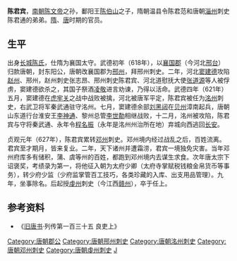 '''陈君宾'''，[[南北朝|南朝]][[陈文帝|陈文帝]]之孙，鄱阳王[[陈伯山|陈伯山]]之子，隋朝温县令陈君范和唐朝[[淄州|淄州]]刺史陈君通的弟弟。[[隋朝|隋]]、[[唐朝|唐]]时期的官员。

==生平==
出身[[长城陈氏|长城陈氏]]，仕隋为襄国太守。武德初年（618年），以[[襄国郡|襄国郡]]（今河北[[邢台|邢台]]）归款唐朝，封东阳公，唐朝改襄国郡为[[邢州|邢州]]，拜邢州刺史。二年，河北[[窦建德|窦建德]]攻陷[[赵州|赵州]]、邢州，赵州刺史张志昂、邢州刺史陈君宾、河北道慰抚大使[[张道源|张道源]]等人被俘虏，窦建德欲杀之，其国子祭酒[[凌敬|凌敬]]进言劝谏，乃得以活命。武德四年（621年）五月，窦建德在[[虎牢关|虎牢关]]之战中战败被擒，河北被唐军平定，陈君宾被任为[[洺州|洺州]]刺史，右武卫将军秦武通驻守洺州。七月，窦建德余部[[刘黑闼|刘黑闼]]在[[贝州|贝州]]漳南起兵，唐朝山东道行台淮安王[[李神通|李神通]]、黎州总管[[李世勣|李世勣]]相继战败，十二月，洺州被攻陷，陈君宾与守将秦武通、永年令[[程名振|程名振]]（永年是洺州州治所在地）弃城向西逃回[[长安|长安]]。

贞观元年（627年），陈君宾累转[[邓州|邓州]]刺史。邓州境内经过战乱之后，百姓流离。君宾至才期月，皆来复业。二年，天下诸州并遭霜涝，君宾一境独免灾害。当年邓州府库多有储积，蒲、虞等州的百姓，都跑到邓州境内去谋生求食。次年唐太宗下诏褒奖，考绩录为第一，将他征入朝为太府少卿（太府寺掌赋税钱粮金帛货币等事务），转少府少监（少府监掌管百工技巧，各类珍藏的入库、出支用品管理）。九年，坐事除名。后起授[[虔州|虔州]]刺史（今江西[[赣州|赣州]]），卒于任上。

==参考资料==
*《[[旧唐书|旧唐书]]·列传第一百三十五 良吏上》

{{DEFAULTSORT:L}}
[[Category:唐朝郡公|Category:唐朝郡公]]
[[Category:唐朝邢州刺史|Category:唐朝邢州刺史]]
[[Category:唐朝洺州刺史|Category:唐朝洺州刺史]]
[[Category:唐朝邓州刺史|Category:唐朝邓州刺史]]
[[Category:唐朝虔州刺史|Category:唐朝虔州刺史]]
[[Category:陈姓|J]]